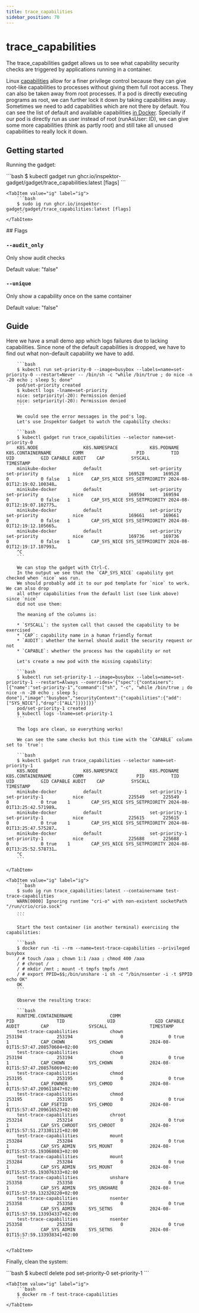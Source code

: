 ```yaml
---
title: trace_capabilities
sidebar_position: 70
---
```



# trace_capabilities

The trace_capabilities gadget allows us to see what capability security checks are triggered by applications
running in a container.

Linux [capabilities](https://man7.org/linux/man-pages/man7/capabilities.7.html) allow for a finer
privilege control because they can give root-like capabilities to processes without giving them full
root access. They can also be taken away from root processes. If a pod is directly executing
programs as root, we can further lock it down by taking capabilities away. Sometimes we need to add
capabilities which are not there by default. You can see the list of default and available
capabilities [in
Docker](https://docs.docker.com/engine/reference/run/#runtime-privilege-and-linux-capabilities).
Specially if our pod is directly run as user instead of root (runAsUser: ID), we can give some more
capabilities (think as partly root) and still take all unused capabilities to really lock it down.

## Getting started

Running the gadget:

<Tabs groupId="env">
    <TabItem value="kubectl-gadget" label="kubectl gadget">
        ```bash
        $ kubectl gadget run ghcr.io/inspektor-gadget/gadget/trace_capabilities:latest [flags]
        ```
    </TabItem>

    <TabItem value="ig" label="ig">
        ```bash
        $ sudo ig run ghcr.io/inspektor-gadget/gadget/trace_capabilities:latest [flags]
        ```
    </TabItem>
</Tabs>
## Flags

### `--audit_only`

Only show audit checks

Default value: "false"

### `--unique`

Only show a capability once on the same container

Default value: "false"

## Guide

<Tabs groupId="env">
    <TabItem value="kubectl-gadget" label="kubectl gadget">
        Here we have a small demo app which logs failures due to lacking capabilities.
        Since none of the default capabilities is dropped, we have to find
        out what non-default capability we have to add.

        ```bash
        $ kubectl run set-priority-0 --image=busybox --labels=name=set-priority-0 --restart=Never -- /bin/sh -c "while /bin/true ; do nice -n -20 echo ; sleep 5; done"
        pod/set-priority created
        $ kubectl logs -lname=set-priority
        nice: setpriority(-20): Permission denied
        nice: setpriority(-20): Permission denied
        ```

        We could see the error messages in the pod's log.
        Let's use Inspektor Gadget to watch the capability checks:

        ```bash
        $ kubectl gadget run trace_capabilities --selector name=set-priority-0
        K8S.NODE                 K8S.NAMESPACE            K8S.PODNAME              K8S.CONTAINERNAME        COMM                    PID          TID          UID          GID CAPABLE AUDIT    CAP          SYSCALL         TIMESTAMP
        minikube-docker          default                  set-priority             set-priority             nice                 169528       169528            0            0 false   1        CAP_SYS_NICE SYS_SETPRIORITY 2024-08-01T12:19:02.100348…
        minikube-docker          default                  set-priority             set-priority             nice                 169594       169594            0            0 false   1        CAP_SYS_NICE SYS_SETPRIORITY 2024-08-01T12:19:07.102775…
        minikube-docker          default                  set-priority             set-priority             nice                 169661       169661            0            0 false   1        CAP_SYS_NICE SYS_SETPRIORITY 2024-08-01T12:19:12.105665…
        minikube-docker          default                  set-priority             set-priority             nice                 169736       169736            0            0 false   1        CAP_SYS_NICE SYS_SETPRIORITY 2024-08-01T12:19:17.107993…
        ^C
        ```

        We can stop the gadget with Ctrl-C.
        In the output we see that the `CAP_SYS_NICE` capability got checked when `nice` was run.
        We should probably add it to our pod template for `nice` to work. We can also drop
        all other capabilities from the default list (see link above) since `nice`
        did not use them:

        The meaning of the columns is:

        * `SYSCALL`: the system call that caused the capability to be exercised
        * `CAP`: capability name in a human friendly format
        * `AUDIT`: whether the kernel should audit the security request or not
        * `CAPABLE`: whether the process has the capability or not

        Let's create a new pod with the missing capability:

        ```bash
        $ kubectl run set-priority-1 --image=busybox --labels=name=set-priority-1 --restart=Always --overrides='{"spec":{"containers":[{"name":"set-priority-1","command":["sh", "-c", "while /bin/true ; do nice -n -20 echo ; sleep 5; done"],"image":"busybox","securityContext":{"capabilities":{"add":["SYS_NICE"],"drop":["ALL"]}}}]}}'
        pod/set-priority-1 created
        $ kubectl logs -lname=set-priority-1
        ```

        The logs are clean, so everything works!

        We can see the same checks but this time with the `CAPABLE` column set to `true`:

        ```bash
        $ kubectl gadget run trace_capabilities --selector name=set-priority-1
        K8S.NODE                 K8S.NAMESPACE            K8S.PODNAME              K8S.CONTAINERNAME        COMM                    PID          TID          UID          GID CAPABLE AUDIT    CAP          SYSCALL         TIMESTAMP
        minikube-docker          default                  set-priority-1           set-priority-1           nice                 225549       225549            0            0 true    1        CAP_SYS_NICE SYS_SETPRIORITY 2024-08-01T13:25:42.571989…
        minikube-docker          default                  set-priority-1           set-priority-1           nice                 225615       225615            0            0 true    1        CAP_SYS_NICE SYS_SETPRIORITY 2024-08-01T13:25:47.575287…
        minikube-docker          default                  set-priority-1           set-priority-1           nice                 225688       225688            0            0 true    1        CAP_SYS_NICE SYS_SETPRIORITY 2024-08-01T13:25:52.578731…
        ^C
        ```

    </TabItem>

    <TabItem value="ig" label="ig">
        ```bash
        $ sudo ig run trace_capabilities:latest --containername test-trace-capabilities
        WARN[0000] Ignoring runtime "cri-o" with non-existent socketPath "/run/crio/crio.sock"
        ...
        ```

        Start the test container (in another terminal) exercising the capabilities:

        ```bash
        $ docker run -ti --rm --name=test-trace-capabilities --privileged busybox
        / # touch /aaa ; chown 1:1 /aaa ; chmod 400 /aaa
        / # chroot /
        / # mkdir /mnt ; mount -t tmpfs tmpfs /mnt
        / # export PPID=$$;/bin/unshare -i sh -c "/bin/nsenter -i -t $PPID echo OK"
        OK
        ```

        Observe the resulting trace:

        ```bash
        RUNTIME.CONTAINERNAME              COMM                            PID                TID                UID               GID CAPABLE     AUDIT        CAP               SYSCALL                TIMESTAMP
        test-trace-capabilities            chown                        253194             253194                  0                 0 true        1            CAP_CHOWN         SYS_CHOWN              2024-08-01T15:57:47.208570604+02:00
        test-trace-capabilities            chown                        253194             253194                  0                 0 true        1            CAP_CHOWN         SYS_CHOWN              2024-08-01T15:57:47.208576069+02:00
        test-trace-capabilities            chmod                        253195             253195                  0                 0 true        1            CAP_FOWNER        SYS_CHMOD              2024-08-01T15:57:47.209611847+02:00
        test-trace-capabilities            chmod                        253195             253195                  0                 0 true        1            CAP_FSETID        SYS_CHMOD              2024-08-01T15:57:47.209616523+02:00
        test-trace-capabilities            chroot                       253214             253214                  0                 0 true        1            CAP_SYS_CHROOT    SYS_CHROOT             2024-08-01T15:57:51.273301121+02:00
        test-trace-capabilities            mount                        253284             253284                  0                 0 true        1            CAP_SYS_ADMIN     SYS_MOUNT              2024-08-01T15:57:55.193068083+02:00
        test-trace-capabilities            mount                        253284             253284                  0                 0 true        1            CAP_SYS_ADMIN     SYS_MOUNT              2024-08-01T15:57:55.193076333+02:00
        test-trace-capabilities            unshare                      253358             253358                  0                 0 true        1            CAP_SYS_ADMIN     SYS_UNSHARE            2024-08-01T15:57:59.132320220+02:00
        test-trace-capabilities            nsenter                      253358             253358                  0                 0 true        1            CAP_SYS_ADMIN     SYS_SETNS              2024-08-01T15:57:59.133934337+02:00
        test-trace-capabilities            nsenter                      253358             253358                  0                 0 true        1            CAP_SYS_ADMIN     SYS_SETNS              2024-08-01T15:57:59.133938341+02:00
        ```

    </TabItem>
</Tabs>

Finally, clean the system:

<Tabs groupId="env">
    <TabItem value="kubectl-gadget" label="kubectl gadget">
        ```bash
        $ kubectl delete pod set-priority-0 set-priority-1
        ```
    </TabItem>

    <TabItem value="ig" label="ig">
        ```bash
        $ docker rm -f test-trace-capabilities
        ```
    </TabItem>
</Tabs>
